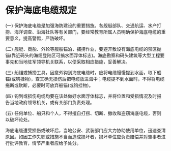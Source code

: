 # 保护海底电缆规定

  

(一) 保护海底电缆是加强海防建设的重要措施。各舰艇部队、交通航运、水产打捞、海洋调查、沿海社队等有关部门，要经常教育所属人员明确保护海底电缆的重要意义，提高警惕，严防破坏。

(二) 舰艇、商船、外轮等舰船锚泊，捕捞作业，要避开敷设有海底电缆的禁区抛锚(靠近码头的海缆登陆区可搞水面浮体标志)。海底勘察和码头建筑等大型工程要事先和当地驻军领导机关联系，以便采取相应措施，妥善解决。

(三) 船锚或捕捞工具，因意外钩到海底电缆时，应将电缆慢慢提到水面，取下船锚(或钩挂物)，查其确无损伤后把电缆放进海中；电缆提不到水面时，不得将电缆拖断或砍断，必要时可放弃船锚(或钩挂物)。

(四) 钩到或损伤电缆均要在该处做好水面浮体标志，并将位置和受损情况及时报告当地政府领导机关，或有关部门负责处理。

(五) 任何单位、船只和个人，不得擅自打捞、切断、撤收和盗窃海底电缆，否则以破坏论处。

海底电缆遭受损伤或破坏后，当地公安、武装部门应大力协助使用单位，迅速查清原因。如因工作失职或措施不当而造成损坏者，损坏单位应负责赔偿并对肇事者进行批评教育，情节严重者应给予处分。